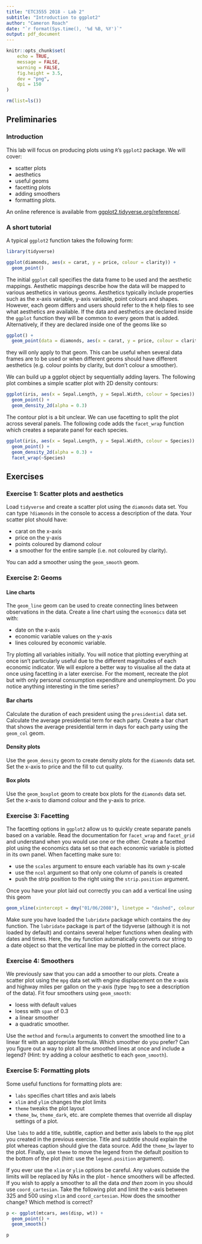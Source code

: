 ```yaml
---
title: "ETC3555 2018 - Lab 2"
subtitle: "Introduction to ggplot2"
author: "Cameron Roach"
date: "`r format(Sys.time(), '%d %B, %Y')`"
output: pdf_document
---
```


```r
knitr::opts_chunk$set(
	echo = TRUE,
	message = FALSE,
	warning = FALSE,
	fig.height = 3.5,
	dev = "png",
	dpi = 150
)

rm(list=ls())
```

## Preliminaries

### Introduction

This lab will focus on producing plots using `R`'s `ggplot2` package. We will cover:

* scatter plots
* aesthetics
* useful geoms
* facetting plots
* adding smoothers
* formatting plots.

An online reference is available from [ggplot2.tidyverse.org/reference/](https://ggplot2.tidyverse.org/reference/).


### A short tutorial

A typical `ggplot2` function takes the following form:

```r
library(tidyverse)

ggplot(diamonds, aes(x = carat, y = price, colour = clarity)) +
  geom_point()
```

The initial `ggplot` call specifies the data frame to be used and the aesthetic mappings. Aesthetic mappings describe how the data will be mapped to various aesthetics in various geoms. Aesthetics typically include properties such as the x-axis variable, y-axis variable, point colours and shapes. However, each geom differs and users should refer to the `R` help files to see what aesthetics are available. If the data and aesthetics are declared inside the `ggplot` function they will be common to every geom that is added. Alternatively, if they are declared inside one of the geoms like so

```r
ggplot() +
  geom_point(data = diamonds, aes(x = carat, y = price, colour = clarity))
```

they will only apply to that geom. This can be useful when several data frames are to be used or when different geoms should have different aesthetics (e.g. colour points by clarity, but don't colour a smoother).

We can build up a ggplot object by sequentially adding layers. The following plot combines a simple scatter plot with 2D density contours:

```r
ggplot(iris, aes(x = Sepal.Length, y = Sepal.Width, colour = Species)) +
  geom_point() +
  geom_density_2d(alpha = 0.3)
```


The contour plot is a bit unclear. We can use facetting to split the plot across several panels. The following code adds the `facet_wrap` function which creates a separate panel for each species.

```r
ggplot(iris, aes(x = Sepal.Length, y = Sepal.Width, colour = Species)) +
  geom_point() +
  geom_density_2d(alpha = 0.3) +
  facet_wrap(~Species)
```


## Exercises

### Exercise 1: Scatter plots and aesthetics

Load `tidyverse` and create a scatter plot using the `diamonds` data set. You can type `?diamonds` in the console to access a description of the data. Your scatter plot should have:

* carat on the x-axis
* price on the y-axis
* points coloured by diamond colour
* a smoother for the entire sample (i.e. not coloured by clarity).

You can add a smoother using the `geom_smooth` geom.


### Exercise 2: Geoms

#### Line charts

The `geom_line` geom can be used to create connecting lines between observations in the data. Create a line chart using the `economics` data set with:

* date on the x-axis
* economic variable values on the y-axis
* lines coloured by economic variable.

Try plotting all variables initially. You will notice that plotting everything at once isn't particularly useful due to the different magnitudes of each economic indicator. We will explore a better way to visualise all the data at once using facetting in a later exercise. For the moment, recreate the plot but with only personal consumption expenditure and unemployment. Do you notice anything interesting in the time series?


#### Bar charts

Calculate the duration of each president using the `presidential` data set. Calculate the average presidential term for each party. Create a bar chart that shows the average presidential term in days for each party using the `geom_col` geom.


#### Density plots

Use the `geom_density` geom to create density plots for the `diamonds` data set. Set the x-axis to price and the fill to cut quality.


#### Box plots

Use the `geom_boxplot` geom to create box plots for the `diamonds` data set. Set the x-axis to diamond colour and the y-axis to price.


### Exercise 3: Facetting

The facetting options in `ggplot2` allow us to quickly create separate panels based on a variable. Read the documentation for `facet_wrap` and `facet_grid` and understand when you would use one or the other. Create a facetted plot using the economics data set so that each economic variable is plotted in its own panel. When facetting make sure to:

* use the `scales` argument to ensure each variable has its own y-scale
* use the `ncol` argument so that only one column of panels is created
* push the strip position to the right using the `strip.position` argument.

Once you have your plot laid out correctly you can add a vertical line using this geom

```r
geom_vline(xintercept = dmy("01/06/2008"), linetype = "dashed", colour = "red")
```

Make sure you have loaded the `lubridate` package which contains the `dmy` function. The `lubridate` package is part of the tidyverse (although it is not loaded by default) and contains several helper functions when dealing with dates and times. Here, the `dmy` function automatically converts our string to a date object so that the vertical line may be plotted in the correct place.


### Exercise 4: Smoothers

We previously saw that you can add a smoother to our plots. Create a scatter plot using the `mpg` data set with engine displacement on the x-axis and highway miles per gallon on the y-axis (type `?mpg` to see a description of the data). Fit four smoothers using `geom_smooth`:

* loess with default values
* loess with `span` of 0.3
* a linear smoother
* a quadratic smoother.

Use the `method` and `formula` arguments to convert the smoothed line to a linear fit with an appropriate formula. Which smoother do you prefer? Can you figure out a way to plot all the smoothed lines at once and include a legend? (Hint: try adding a colour aesthetic to each `geom_smooth`).


### Exercise 5: Formatting plots

Some useful functions for formatting plots are:

* `labs` specifies chart titles and axis labels
* `xlim` and `ylim` changes the plot limits
* `theme` tweaks the plot layout
* `theme_bw`, `theme_dark`, etc. are complete themes that override all display settings of a plot.

Use `labs` to add a title, subtitle, caption and better axis labels to the `mpg` plot you created in the previous exercise. Title and subtitle should explain the plot whereas caption should give the data source. Add the `theme_bw` layer to the plot. Finally, use `theme` to move the legend from the default position to the bottom of the plot (hint: use the `legend.position` argument).

If you ever use the `xlim` or `ylim` options be careful. Any values outside the limits will be replaced by NAs in the plot - hence smoothers will be affected. If you wish to apply a smoother to all the data _and then_ zoom in you should use `coord_cartesian`. Take the following plot and limit the x-axis between 325 and 500 using `xlim` and `coord_cartesian`. How does the smoother change? Which method is correct?

```r
p <- ggplot(mtcars, aes(disp, wt)) +
  geom_point() +
  geom_smooth()

p
```
